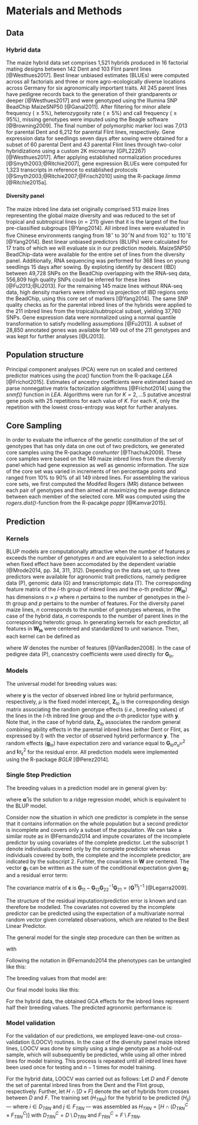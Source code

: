 # Materials and Methods

## Data
<!--
./reports/methods_data.R
-->

### Hybrid data
The maize hybrid data set comprises 1,521 hybrids produced in 16 factorial
mating designs between 142 Dent and 103 Flint parent lines [@Westhues2017]. 
Best linear unbiased estimates (BLUEs) were computed across all factorials and 
three or more agro-ecologically diverse locations across Germany for six 
agronomically important traits.
All 245 parent lines have pedigree records back to the generation of their 
grandparents or deeper [@Westhues2017] and were genotyped using the Illumina 
SNP BeadChip MaizeSNP50 [@Ganal2011].
After filtering for minor allele frequency ($\geq 5$%), heterozygosity rate
($\geq 5$%) and call frequency ($\geq 95$%), missing genotypes were imputed 
using the Beagle software [@Browning2009].
The final number of polymorphic marker loci was 7,013 for parental Dent and
6,212 for parental Flint lines, respectively.
Gene expression data for seedlings seven days after sowing were obtained for a 
subset of 60 parental Dent and 43 parental Flint lines through two-color
hybridizations using a custom 2K microarray (GPL22267) [@Westhues2017].
After applying established normalization procedures [@Smyth2003;@Ritchie2007], 
gene expression BLUEs were computed for 1,323 transcripts in reference to 
established protocols [@Smyth2003;@Ritchie2007;@Frisch2010] using the R-package 
*limma* [@Ritchie2015a].



#### Diversity panel
The maize inbred line data set originally comprised 513 maize lines representing 
the global maize diversity and was reduced to the set of tropical and
subtropical lines ($n = 211$) given that it is the largest of the four
pre-classified subgroups [@Yang2014].
All inbred lines were evaluated in five Chinese environments ranging from
$18^{\circ}$ to $30^{\circ}$N and from $102^{\circ}$ to $110^{\circ}$E
[@Yang2014].
Best linear unbiased predictors (BLUPs) were calculated for 17 traits of which 
we will evaluate six in our prediction models.
MaizeSNP50 BeadChip-data were available for the entire set of lines from the
diversity panel.
Additionally, RNA sequencing was performed for 368 lines on young seedlings 15 
days after sowing.
By exploting identify by descent (IBD) between 49,728 SNPs on the BeadChip 
overlapping with the RNA-seq data, 556,809 high quality SNPs could be inferred 
for these lines [@Fu2013;@Li2013].
For the remaining 145 maize lines without RNA-seq data, high density markers
were inferred via projection of IBD regions onto the BeadChip, using this core 
set of markers [@Yang2014].
The same SNP quality checks as for the parental inbred lines of the hybrids
were applied to the 211 inbred lines from the tropical/subtropical subset,
yielding 37,760 SNPs.
Gene expression data were normalized using a normal quantile transformation to
satisfy modelling assumptions [@Fu2013].
A subset of 28,850 annotated genes was available for 149 out of the 211
genotypes and was kept for further analyses [@Li2013].




## Population structure
Principal component analyses (PCA) were run on scaled and centered predictor 
matrices using the *pca()* function from the R-package *LEA* [@Frichot2015].
Estimates of ancestry coefficients were estimated based on parse nonnegative
matrix factorization algorithms [@Frichot2014] using the *snmf()* function 
in *LEA*.
Algorithms were run for $K=2, \dots 5$ putative ancestral gene pools with 25
repetitions for each value of $K$. 
For each $K$, only the repetition with the lowest cross-entropy was kept for 
further analyses.



## Core Sampling
In order to evaluate the influence of the genetic constitution of the set of
genotypes that has only data on one out of two predictors, we generated core 
samples using the R-package *corehunter* [@Thachuk2009].
These core samples were based on the 149 maize inbred lines from the diversity
panel which had gene expression as well as genomic information.
The size of the core set was varied in increments of ten percentage points and 
ranged from 10% to 90% of all 149 inbred lines.
For assembling the various core sets, we first computed the Modifed Rogers (MR)
distance between each pair of genotypes and then aimed at maximizing the
average distance between each member of the selected core.
MR was computed using the *rogers.dist()*-function from the R-pacakge *poppr*
[@Kamvar2015].




## Prediction

### Kernels
BLUP models are computationally attractive when the number of features $p$
exceeds the number of genotypes $n$ and are equivalent to a selection index
when fixed effect have been accomodated by the dependent variable
(@Mrode2014, pp. 34, 311, 312).
Depending on the data set, up to three predictors were available for agronomic
trait predictions, namely pedigree data (P), genomic data (G) and
transcriptompic data (T).
The corresponding feature matrix of the $l$-th group of inbred lines and the 
$o$-th predictor ($\mathbf{W_{lo}}$) has dimensions $n \times p$ where $n$
pertains to the number of genotypes in the $l$-th group and $p$ pertains to 
the number of features.
For the diversity panel maize lines, $n$ corresponds to the number of genotypes
whereas, in the case of the hybrid data, $n$ corresponds to the number of
parent lines in the corresponding heterotic group.
In generating kernels for each predictor, all features in $\mathbf{W_{lo}}$ were
centered and standardized to unit variance.
Then, each kernel can be defined as

\begin{equation} \label{eq:GenomicRelationship}
  \mathbf{G}_{lo} = \frac{1}{W_{lo}} \mathbf{W}_{lo} \mathbf{W}_{lo}^{\top},
\end{equation}

where $W$ denotes the number of features [@VanRaden2008].
In the case of pedigree data (P), coancestry coefficients were used directly
for $\mathbf{G}_{lo}$.



### Models
The universal model for breeding values was:

\begin{equation} \label{eq:GBLUPModel}
  \mathbf{y} = \mu + 
  \sum_{l=1}^{L} \mathbf{Z}_{lo} \mathbf{g}_{lo} +
  \mathbf{\epsilon},
\end{equation}


where $\mathbf{y}$ is the vector of observed inbred line or hybrid performance,
respectively, $\mu$ is the fixed model intercept, $\mathbf{Z}_{lo}$ is the 
corresponding design matrix associating the random genotype effects (*i.e.*, 
breeding values) of the lines in the $l$-th inbred line group and the $o$-th 
predictor type with $\mathbf{y}$.
Note that, in the case of hybrid data, $\mathbf{Z}_{lo}$ associates the random
general combining ability effects in the parental inbred lines (either Dent or
Flint, as expressed by $l$) with the vector of observed hybrid performance
$\mathbf{y}$.
The random effects ($\mathbf{g}_{lo}$) have expectation zero and variance equal 
to $\mathbf{G}_{lo} \sigma^{2}_{{u}^{lo}}$ and $\mathbf{I} \sigma^2_{\epsilon}$ 
for the residual error.
All prediction models were implemented using the R-package *BGLR* [@Perez2014]. 



### Single Step Prediction

The breeding values in a prediction model are in general given by:
\begin{equation} \label{eq:mrnaebv}
	\mathbf{\tilde{g}} = \mathbf{W}\boldsymbol{\hat{\alpha}},
\end{equation}

where $\boldsymbol{\hat{\alpha}}$ is the solution to a ridge regression model,
which is equivalent to the BLUP model.

Consider now the situation in which one predictor is complete in the sense that
it contains information on the whole population but a second predictor is
incomplete and covers only a subset of the population.
We can take a similar route as in @Fernando2014 and impute covariates of the 
incomplete predictor by using covariates of the complete predictor.
Let the subscript $1$ denote individuals covered only by the complete
predictor whereas individuals covered by both, the complete and the
incomplete predictor, are indicated by the subscript $2$.
Furhter, the covariates in $\mathbf{W}$ are centered.
The vector $\mathbf{g}_1$ can be written as the sum of the conditional 
expectation given $\mathbf{g}_2$ and a residual error term:
\begin{align} \label{eq:mrna1}
	\mathbf{g_1} &= E(\mathbf{g}_1|\mathbf{g}_2) + \boldsymbol{\epsilon} \\
	&= \mathbf{G_{12}}\mathbf{G_{22}}^{-1}\mathbf{W_2}\boldsymbol{\hat{\alpha}} + (\mathbf{g_1} - \mathbf{G_{12}}\mathbf{G_{22}}^{-1}\mathbf{W_2}\boldsymbol{\hat{\alpha}}) \\
	&= \mathbf{\hat{g}}_1 + \boldsymbol{\epsilon}
\end{align}

The covariance matrix of $\boldsymbol{\epsilon}$ is $\mathbf{G}_{11} - \mathbf{G}_{12}\mathbf{G}_{22}^{-1}\mathbf{G}_{21} = (\mathbf{G}^{11})^{-1}$
[@Legarra2009].

The structure of the residual imputation/prediction error is known and can 
therefore be modelled.
The covariates not covered by the incomplete predictor can be predicted using 
the expectation of a multivariate normal random vector given correlated 
observations, which are related to the Best Linear Predictor.

The general model for the single step procedure can then be written as 

\begin{equation}
  (\#eq:single-step-model)
\mathbf{y} = \mathbf{Xb} + \mathbf{W} \boldsymbol{\alpha} + \mathbf{U}_{Full} \boldsymbol{\epsilon}_{Full} + \mathbf{e},
\end{equation}

with

\begin{equation}
 (\#eq:single-step-submatrices)
\mathbf{X} = 
\begin{bmatrix}
  X_1 \\
  X_2 
 \end{bmatrix},
 \mathbf{W} = 
\begin{bmatrix}
  Z_1\hat{\mathbf{W}_1} \\
  \mathbf{W}_2 
 \end{bmatrix},
 \mathbf{U}_{Full} = 
\begin{bmatrix}
  Z_1 \\
  0 
 \end{bmatrix}
\end{equation}

Following the notation in @Fernando2014 the phenotypes can be untangled like this:

\begin{align}
 (\#eq:entangled-augmented-single-step-model)
\begin{bmatrix}
  y_1 \\
  y_2 
 \end{bmatrix}
& =
 \begin{bmatrix}
  X_1 \\
  X_2 
 \end{bmatrix}
 \boldsymbol{\beta} + 
 \begin{bmatrix}
  Z_1 & 0 \\
  0 & Z_2 
 \end{bmatrix}
\begin{bmatrix}
  g_1 \\
  g_2 
 \end{bmatrix}
  + \mathbf{e} \\
    & = 
 \begin{bmatrix}
  X_1 \\
  X_2 
 \end{bmatrix}
 \boldsymbol{\beta} + 
 \begin{bmatrix}
  Z_1 & 0 \\
  0 & Z_2 
 \end{bmatrix}
\begin{bmatrix}
  \mathbf{G}_{12}\mathbf{G}_{22}^{-1}\mathbf{W}_2\boldsymbol{\alpha} + \boldsymbol{\epsilon}_{Full}  \\
  \mathbf{W}_2\boldsymbol{\alpha} \\
 \end{bmatrix}
  + \mathbf{e} \\
    & = 
 \begin{bmatrix}
  X_1 \\
  X_2 
 \end{bmatrix}
 \boldsymbol{\beta} + 
 \begin{bmatrix}
  Z_1 & 0 \\
  0 & Z_2 
 \end{bmatrix}
\begin{bmatrix}
  \hat{\mathbf{W}_1}\boldsymbol{\alpha} + \boldsymbol{\epsilon}_{Full} \\
  \mathbf{W}_2\boldsymbol{\alpha} \\
 \end{bmatrix}
  + \mathbf{e} \\
\end{align}

The breeding values from that model are:

\begin{equation}
 (\#eq:breeding-values)
\tilde{\mathbf{g}} = 
 \begin{bmatrix}
  \hat{\mathbf{W}_1} \\
  \mathbf{W}_2 
 \end{bmatrix}
 \hat{\boldsymbol{\alpha}}
 + 
 \begin{bmatrix}
  \mathbf{Z}_1 \\
  0
 \end{bmatrix}
 \hat{\boldsymbol{\epsilon}}_{Full} 
\end{equation}






Our final model looks like this:

\begin{align}
 (\#eq:final-model)
\mathbf{y} &= \mathbf{Xb} +
\sum_{l=1}^{L} \mathbf{Z}_{l}\mathbf{W}_{l} \boldsymbol{\alpha}_{l} + 
\sum_{l=1}^{L} \mathbf{Z}_{l}\mathbf{U}_{l{Full}} \boldsymbol{\epsilon}_{l{Full}} +
\mathbf{e}.
\end{align}

For the hybrid data, the obtained GCA effects for the inbred lines represent 
half their breeding values.
The predicted agronomic performance is:

\begin{equation}
 (\#eq:predicted-performance)
\tilde{\mathbf{h}} = \sum_{l=1}^{L} \mathbf{Z}_{l}\tilde{\mathbf{g}}_{l} 
\end{equation}




### Model validation
For the validation of our predictions, we employed leave-one-out
cross-validation (LOOCV) routines.
In the case of the diversity panel maize inbred lines, LOOCV was done by simply 
using a single genotype as a hold-out sample, which will subsequently be 
predicted, while using all other inbred lines for model training.
This process is repeated until all inbred lines have been used once for testing
and $n - 1$ times for model training.

For the hybrid data, LOOCV was carried out as follows:
Let $D$ and $F$ denote the set of parental inbred lines from the Dent and the 
Flint group, respectively.
Further, let $H \cap [D \times F]$ denote the set of hybrids from crosses 
between $D$ and $F$.
The training set ($H_{TRN}$) for the hybrid to be predicted ($H_{ij}$) --- 
where $i \in D_{TRN}$ and $j \in F_{TRN}$ --- was assembled as 
$H_{TRN} = [H \cap (D_{TRN}^{C} \times F_{TRN}^{C})]$ with
$D_{TRN}^{C} = D \setminus D_{TRN}$ and $F_{TRN}^{C} = F \setminus F_{TRN}$.

